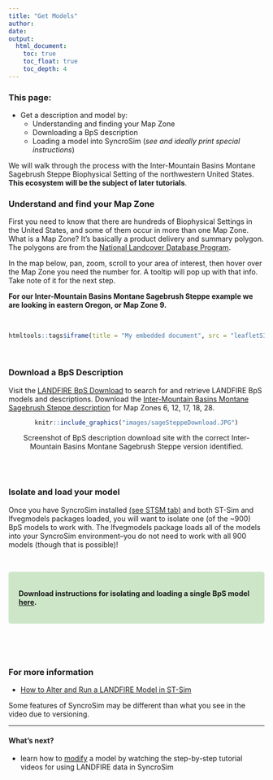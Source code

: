 ```yaml
---
title: "Get Models"
author: 
date:
output:
  html_document:
    toc: true
    toc_float: true
    toc_depth: 4
---
```

### This page:
* Get a description and model by:
    + Understanding and finding your Map Zone
    + Downloading a BpS description
    + Loading a model into SyncroSim (*see and ideally print special instructions*)
    
We will walk through the process with the Inter-Mountain Basins Montane Sagebrush Steppe Biophysical Setting of the northwestern United States.  **This ecosystem will be the subject of later tutorials**. 


### Understand and find your Map Zone

First you need to know that there are hundreds of Biophysical Settings in the United States, and some of them occur in more than one Map Zone. What is a Map Zone? It's basically a product delivery and summary polygon. The polygons are from the [National Landcover Database Program](https://www.mrlc.gov/national-land-cover-database-nlcd-2016){target='blank'}.  

In the map below, pan, zoom, scroll to your area of interest, then hover over the Map Zone you need the number for. A tooltip will pop up with that info. Take note of it for the next step. 

**For our Inter-Mountain Basins Montane Sagebrush Steppe example we are looking in eastern Oregon, or Map Zone 9.**

<br>

```r
htmltools::tags$iframe(title = "My embedded document", src = "leafletSIM2carto.html", frameborder = "0", width = "100%", height="400")
```

<br>

### Download a BpS Description
Visit the [LANDFIRE BpS Download](http://landfirereview.org/search.php){target='blank'}  to search for and retrieve LANDFIRE BpS models and descriptions. Download the [Inter-Mountain Basins Montane Sagebrush Steppe  description](http://landfirereview.org/search.php?q=Inter-Mountain%20Basins%20Montane%20Sagebrush%20Steppe&hPP=20&idx=lf_landfire_dev&p=0&is_v=1){target='blank'} for Map Zones 6, 12, 17, 18, 28.


<center>
```r
knitr::include_graphics("images/sageSteppeDownload.JPG")

```

Screenshot of BpS description download site with the correct Inter-Mountain Basins Montane Sagebrush Steppe version identified.
</center>
<br>
<br>


### Isolate and load your model
Once you have SyncroSim installed [(see STSM tab)](./stms.html){target='blank'} and both ST-Sim and lfvegmodels packages loaded, you will want to isolate one (of the ~900) BpS models to work with.  The lfvegmodels package loads all of the models into your SyncroSim environment--you do not need to work with all 900 models (though that is possible)!

<br>

<style>
div.blue { background-color:#cde6c8; border-radius: 5px; padding: 20px;}
</style>
<div class = "blue">
**Download instructions for isolating and loading a single BpS model [here](./isolateModel.html){target='blank'}.**

</div>
<br>


<br>




### For more information

*  [How to Alter and Run a LANDFIRE Model in ST-Sim](https://www.youtube.com/watch?v=XUUm-RG4eK0&list=PLDFF9036BBFE46CE6&index=7&t=0s){target='blank'}

Some features of SyncroSim may be different than what you see in the video due to versioning.

***

#### What's next?
+ learn how to [modify](./modifyModel.html){target='blank'} a model by watching the step-by-step tutorial videos for using LANDFIRE data in SyncroSim